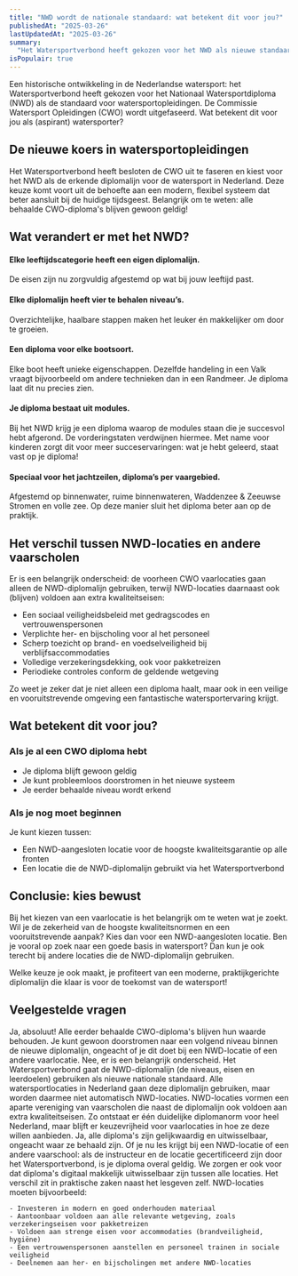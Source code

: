 ```yaml
---
title: "NWD wordt de nationale standaard: wat betekent dit voor jou?"
publishedAt: "2025-03-26"
lastUpdatedAt: "2025-03-26"
summary:
  "Het Watersportverbond heeft gekozen voor het NWD als nieuwe standaard voor watersportopleidingen in Nederland, en de CWO uit te faseren. Wat betekent dit voor jou als watersporter?"
isPopulair: true
---
```


Een historische ontwikkeling in de Nederlandse watersport: het Watersportverbond heeft gekozen voor het Nationaal Watersportdiploma (NWD) als de standaard voor watersportopleidingen. De Commissie Watersport Opleidingen (CWO) wordt uitgefaseerd. Wat betekent dit voor jou als (aspirant) watersporter?

## De nieuwe koers in watersportopleidingen

Het Watersportverbond heeft besloten de CWO uit te faseren en kiest voor het NWD als de erkende diplomalijn voor de watersport in Nederland. Deze keuze komt voort uit de behoefte aan een modern, flexibel systeem dat beter aansluit bij de huidige tijdsgeest. Belangrijk om te weten: alle behaalde CWO-diploma's blijven gewoon geldig!

## Wat verandert er met het NWD?

#### Elke leeftijdscategorie heeft een eigen diplomalijn. 
De eisen zijn nu zorgvuldig afgestemd op wat bij jouw leeftijd past. 

#### Elke diplomalijn heeft vier te behalen niveau’s. 
Overzichtelijke, haalbare stappen maken het leuker én makkelijker om door te groeien.

#### Een diploma voor elke bootsoort. 
Elke boot heeft unieke eigenschappen. Dezelfde handeling in een Valk vraagt bijvoorbeeld om andere technieken dan in een Randmeer. Je diploma laat dit nu precies zien.

#### Je diploma bestaat uit modules. 
Bij het NWD krijg je een diploma waarop de modules staan die je succesvol hebt afgerond. De vorderingstaten verdwijnen hiermee. Met name voor kinderen zorgt dit voor meer succeservaringen: wat je hebt geleerd, staat vast op je diploma!

#### Speciaal voor het jachtzeilen, diploma’s per vaargebied. 
Afgestemd op binnenwater, ruime binnenwateren, Waddenzee & Zeeuwse Stromen en volle zee. Op deze manier sluit het diploma beter aan op de praktijk.

## Het verschil tussen NWD-locaties en andere vaarscholen

Er is een belangrijk onderscheid: de voorheen CWO vaarlocaties gaan alleen de NWD-diplomalijn gebruiken, terwijl NWD-locaties daarnaast ook (blijven) voldoen aan extra kwaliteitseisen:

- Een sociaal veiligheidsbeleid met gedragscodes en vertrouwenspersonen
- Verplichte her- en bijscholing voor al het personeel
- Scherp toezicht op brand- en voedselveiligheid bij verblijfsaccommodaties
- Volledige verzekeringsdekking, ook voor pakketreizen
- Periodieke controles conform de geldende wetgeving

Zo weet je zeker dat je niet alleen een diploma haalt, maar ook in een veilige en vooruitstrevende omgeving een fantastische watersportervaring krijgt.

## Wat betekent dit voor jou?

### Als je al een CWO diploma hebt

- Je diploma blijft gewoon geldig
- Je kunt probleemloos doorstromen in het nieuwe systeem
- Je eerder behaalde niveau wordt erkend

### Als je nog moet beginnen

Je kunt kiezen tussen:
- Een NWD-aangesloten locatie voor de hoogste kwaliteitsgarantie op alle fronten
- Een locatie die de NWD-diplomalijn gebruikt via het Watersportverbond

## Conclusie: kies bewust

Bij het kiezen van een vaarlocatie is het belangrijk om te weten wat je zoekt. Wil je de zekerheid van de hoogste kwaliteitsnormen en een vooruitstrevende aanpak? Kies dan voor een NWD-aangesloten locatie. Ben je vooral op zoek naar een goede basis in watersport? Dan kun je ook terecht bij andere locaties die de NWD-diplomalijn gebruiken.

Welke keuze je ook maakt, je profiteert van een moderne, praktijkgerichte diplomalijn die klaar is voor de toekomst van de watersport!


## Veelgestelde vragen

<dl className="divide-y divide-slate-900/10 rounded-lg border border-slate-900/10">
  <Faq question="Blijven mijn oude CWO-diploma's geldig?">
    Ja, absoluut! Alle eerder behaalde CWO-diploma's blijven hun waarde behouden. Je kunt gewoon doorstromen naar een volgend niveau binnen de nieuwe diplomalijn, ongeacht of je dit doet bij een NWD-locatie of een andere vaarlocatie.
  </Faq>
  
  <Faq question="Is vanaf nu elke voormalige CWO locatie een Nationaal Watersportdiploma locatie?">
    Nee, er is een belangrijk onderscheid. Het Watersportverbond gaat de NWD-diplomalijn (de niveaus, eisen en leerdoelen) gebruiken als nieuwe nationale standaard. Alle watersportlocaties in Nederland gaan deze diplomalijn gebruiken, maar worden daarmee niet automatisch NWD-locaties. NWD-locaties vormen een aparte vereniging van vaarscholen die naast de diplomalijn ook voldoen aan extra kwaliteitseisen. Zo ontstaat er één duidelijke diplomanorm voor heel Nederland, maar blijft er keuzevrijheid voor vaarlocaties in hoe ze deze willen aanbieden.
  </Faq>

  <Faq question="Kunnen diploma's uitgewisseld worden tussen NWD locaties, en andere vaarlocaties?">
    Ja, alle diploma's zijn gelijkwaardig en uitwisselbaar, ongeacht waar ze behaald zijn. Of je nu les krijgt bij een NWD-locatie of een andere vaarschool: als de instructeur en de locatie gecertificeerd zijn door het Watersportverbond, is je diploma overal geldig. We zorgen er ook voor dat diploma's digitaal makkelijk uitwisselbaar zijn tussen alle locaties.
  </Faq>

  <Faq question="Als de diploma's inhoudelijk gelijk zijn, waarom is er dan toch nog een verschil tussen Nationaal Watersportdiploma locaties, en andere locaties?">
    Het verschil zit in praktische zaken naast het lesgeven zelf. NWD-locaties moeten bijvoorbeeld:

    - Investeren in modern en goed onderhouden materiaal
    - Aantoonbaar voldoen aan alle relevante wetgeving, zoals verzekeringseisen voor pakketreizen
    - Voldoen aan strenge eisen voor accommodaties (brandveiligheid, hygiëne)
    - Een vertrouwenspersonen aanstellen en personeel trainen in sociale veiligheid
    - Deelnemen aan her- en bijscholingen met andere NWD-locaties
  </Faq>
</dl>